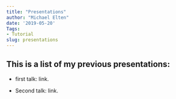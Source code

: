 ```yaml
---
title: "Presentations"
author: "Michael Elten"
date: '2019-05-20'
Tags: 
- Tutorial
slug: presentations
---
```


## This is a list of my previous presentations:

* first talk: link.

* Second talk: link. 